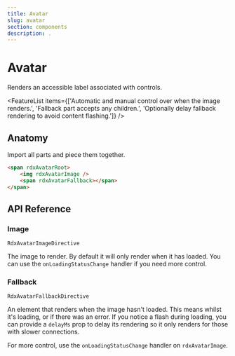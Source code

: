 ```yaml
---
title: Avatar
slug: avatar
section: components
description: .
---
```


# Avatar

<Description>Renders an accessible label associated with controls.</Description>

<ComponentPreview name="avatar" file="avatar-demo" />

<FeatureList items={['Automatic and manual control over when the image renders.', 'Fallback part accepts any children.', 'Optionally delay fallback rendering to avoid content flashing.']} />

## Anatomy

Import all parts and piece them together.

```html
<span rdxAvatarRoot>
    <img rdxAvatarImage />
    <span rdxAvatarFallback></span>
</span>
```

## API Reference

### Image
`RdxAvatarImageDirective`

The image to render.
By default it will only render when it has loaded. You can use the `onLoadingStatusChange` handler if you need more control.

<PropsTable name="RdxAvatarImageDirective" />

### Fallback
`RdxAvatarFallbackDirective`

An element that renders when the image hasn't loaded. This means whilst it's loading, or if there was an error.
If you notice a flash during loading, you can provide a `delayMs` prop to delay its rendering
so it only renders for those with slower connections.

For more control, use the `onLoadingStatusChange` handler on `rdxAvatarImage`.
<PropsTable name="RdxAvatarFallbackDirective" />
